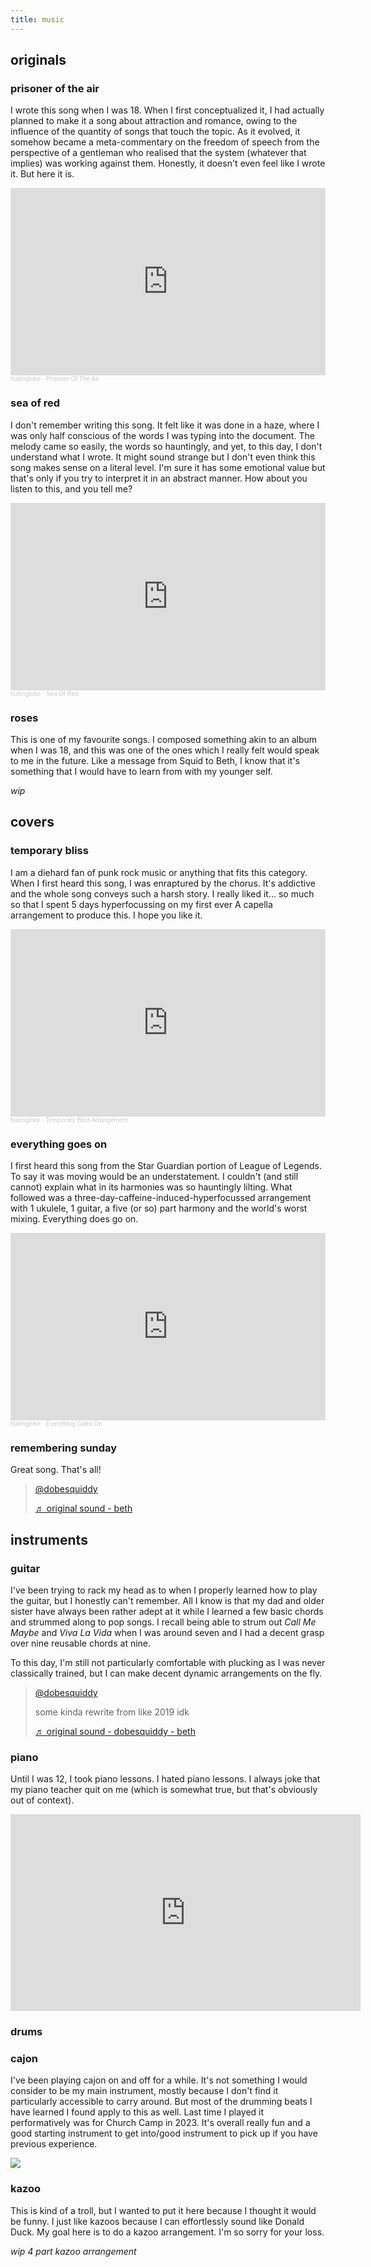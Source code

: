 ```yaml
---
title: music
---
```


## originals

### prisoner of the air

I wrote this song when I was 18. When I first conceptualized it, I had actually planned to make it a song about attraction and romance, owing to the influence of the quantity of songs that touch the topic. As it evolved, it somehow became a meta-commentary on the freedom of speech from the perspective of a gentleman who realised that the system (whatever that implies) was working against them. Honestly, it doesn't even feel like I wrote it. But here it is.

<iframe width="100%" height="300" scrolling="no" frameborder="no" allow="autoplay" src="https://w.soundcloud.com/player/?url=https%3A//api.soundcloud.com/tracks/1648982946&color=%23ff5500&auto_play=false&hide_related=false&show_comments=true&show_user=true&show_reposts=false&show_teaser=true&visual=true"></iframe><div style="font-size: 10px; color: #cccccc;line-break: anywhere;word-break: normal;overflow: hidden;white-space: nowrap;text-overflow: ellipsis; font-family: Interstate,Lucida Grande,Lucida Sans Unicode,Lucida Sans,Garuda,Verdana,Tahoma,sans-serif;font-weight: 100;"><a href="https://soundcloud.com/huitingloke" title="huitingloke" target="_blank" style="color: #cccccc; text-decoration: none;">huitingloke</a> · <a href="https://soundcloud.com/huitingloke/prisoner-of-the-air" title="Prisoner Of The Air" target="_blank" style="color: #cccccc; text-decoration: none;">Prisoner Of The Air</a></div>

### sea of red

I don't remember writing this song. It felt like it was done in a haze, where I was only half conscious of the words I was typing into the document. The melody came so easily, the words so hauntingly, and yet, to this day, I don't understand what I wrote. It might sound strange but I don't even think this song makes sense on a literal level. I'm sure it has some emotional value but that's only if you try to interpret it in an abstract manner. How about you listen to this, and you tell me? 

<iframe width="100%" height="300" scrolling="no" frameborder="no" allow="autoplay" src="https://w.soundcloud.com/player/?url=https%3A//api.soundcloud.com/tracks/1648980300&color=%23ff5500&auto_play=false&hide_related=false&show_comments=true&show_user=true&show_reposts=false&show_teaser=true&visual=true"></iframe><div style="font-size: 10px; color: #cccccc;line-break: anywhere;word-break: normal;overflow: hidden;white-space: nowrap;text-overflow: ellipsis; font-family: Interstate,Lucida Grande,Lucida Sans Unicode,Lucida Sans,Garuda,Verdana,Tahoma,sans-serif;font-weight: 100;"><a href="https://soundcloud.com/huitingloke" title="huitingloke" target="_blank" style="color: #cccccc; text-decoration: none;">huitingloke</a> · <a href="https://soundcloud.com/huitingloke/sea-of-red" title="Sea Of Red" target="_blank" style="color: #cccccc; text-decoration: none;">Sea Of Red</a></div>

### roses

This is one of my favourite songs. I composed something akin to an album when I was 18, and this was one of the ones which I really felt would speak to me in the future. Like a message from Squid to Beth, I know that it's something that I would have to learn from with my younger self.

*wip*

## covers

### temporary bliss

I am a diehard fan of punk rock music or anything that fits this category. When I first heard this song, I was enraptured by the chorus. It's addictive and the whole song conveys such a harsh story. I really liked it... so much so that I spent 5 days hyperfocussing on my first ever A capella arrangement to produce this. I hope you like it.

<iframe width="100%" height="300" scrolling="no" frameborder="no" allow="autoplay" src="https://w.soundcloud.com/player/?url=https%3A//api.soundcloud.com/tracks/1640649597&color=%23ff5500&auto_play=false&hide_related=false&show_comments=true&show_user=true&show_reposts=false&show_teaser=true&visual=true"></iframe><div style="font-size: 10px; color: #cccccc;line-break: anywhere;word-break: normal;overflow: hidden;white-space: nowrap;text-overflow: ellipsis; font-family: Interstate,Lucida Grande,Lucida Sans Unicode,Lucida Sans,Garuda,Verdana,Tahoma,sans-serif;font-weight: 100;"><a href="https://soundcloud.com/huitingloke" title="huitingloke" target="_blank" style="color: #cccccc; text-decoration: none;">huitingloke</a> · <a href="https://soundcloud.com/huitingloke/temporary-bliss-arrangement" title="Temporary Bliss Arrangement" target="_blank" style="color: #cccccc; text-decoration: none;">Temporary Bliss Arrangement</a></div>

### everything goes on

I first heard this song from the Star Guardian portion of League of Legends. To say it was moving would be an understatement. I couldn't (and still cannot) explain what in its harmonies was so hauntingly lilting. What followed was a three-day-caffeine-induced-hyperfocussed arrangement with 1 ukulele, 1 guitar, a five (or so) part harmony and the world's worst mixing. Everything does go on.

<iframe width="100%" height="300" scrolling="no" frameborder="no" allow="autoplay" src="https://w.soundcloud.com/player/?url=https%3A//api.soundcloud.com/tracks/1640654106&color=%23ff5500&auto_play=false&hide_related=false&show_comments=true&show_user=true&show_reposts=false&show_teaser=true&visual=true"></iframe><div style="font-size: 10px; color: #cccccc;line-break: anywhere;word-break: normal;overflow: hidden;white-space: nowrap;text-overflow: ellipsis; font-family: Interstate,Lucida Grande,Lucida Sans Unicode,Lucida Sans,Garuda,Verdana,Tahoma,sans-serif;font-weight: 100;"><a href="https://soundcloud.com/huitingloke" title="huitingloke" target="_blank" style="color: #cccccc; text-decoration: none;">huitingloke</a> · <a href="https://soundcloud.com/huitingloke/everything-goes-on" title="Everything Goes On" target="_blank" style="color: #cccccc; text-decoration: none;">Everything Goes On</a></div>

### remembering sunday

Great song. That's all!

<blockquote class="tiktok-embed" cite="https://www.tiktok.com/@dobesquiddy/video/7290820050645191938" data-video-id="7290820050645191938" style="max-width: 605px;min-width: 325px;" > <section> <a target="_blank" title="@dobesquiddy" href="https://www.tiktok.com/@dobesquiddy?refer=embed">@dobesquiddy</a> <p></p> <a target="_blank" title="♬ original sound  - beth" href="https://www.tiktok.com/music/original-sound-beth-7290820397283527426?refer=embed">♬ original sound  - beth</a> </section> </blockquote> <script async src="https://www.tiktok.com/embed.js"></script>

## instruments

### guitar

I've been trying to rack my head as to when I properly learned how to play the guitar, but I honestly can't remember. All I know is that my dad and older sister have always been rather adept at it while I learned a few basic chords and strummed along to pop songs. I recall being able to strum out *Call Me Maybe* and *Viva La Vida* when I was around seven and I had a decent grasp over nine reusable chords at nine. 

To this day, I'm still not particularly comfortable with plucking as I was never classically trained, but I can make decent dynamic arrangements on the fly. 

<blockquote class="tiktok-embed" cite="https://www.tiktok.com/@dobesquiddy/video/7289714000089058562" data-video-id="7289714000089058562" style="max-width: 605px;min-width: 325px;" > <section> <a target="_blank" title="@dobesquiddy" href="https://www.tiktok.com/@dobesquiddy?refer=embed">@dobesquiddy</a> <p>some kinda rewrite from like 2019 idk</p> <a target="_blank" title="♬ original sound - dobesquiddy - beth" href="https://www.tiktok.com/music/original-sound-dobesquiddy-7289714120922843905?refer=embed">♬ original sound - dobesquiddy - beth</a> </section> </blockquote> <script async src="https://www.tiktok.com/embed.js"></script>

### piano

Until I was 12, I took piano lessons. I hated piano lessons. I always joke that my piano teacher quit on me (which is somewhat true, but that's obviously out of context).

<iframe width="560" height="315" src="https://www.youtube.com/embed/a55KswKOcSw?si=zPAFj30-W2cPXzgC" title="YouTube video player" frameborder="0" allow="accelerometer; autoplay; clipboard-write; encrypted-media; gyroscope; picture-in-picture; web-share" allowfullscreen></iframe>

### drums



### cajon

I've been playing cajon on and off for a while. It's not something I would consider to be my main instrument, mostly because I don't find it particularly accessible to carry around. But most of the drumming beats I have learned I found apply to this as well. Last time I played it performatively was for Church Camp in 2023. It's overall really fun and a good starting instrument to get into/good instrument to pick up if you have previous experience.

![](./assets/pictureCamp.jpeg)

### kazoo

This is kind of a troll, but I wanted to put it here because I thought it would be funny. I just like kazoos because I can effortlessly sound like Donald Duck. My goal here is to do a kazoo arrangement. I'm so sorry for your loss.

*wip 4 part kazoo arrangement*